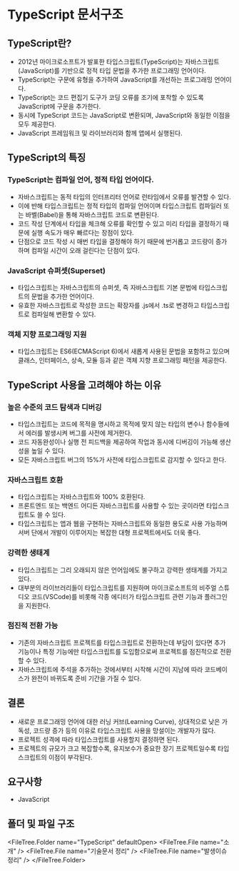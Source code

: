 
# TypeScript 문서구조

## TypeScript란?

- 2012년 마이크로소프트가 발표한 타입스크립트(TypeScript)는 자바스크립트(JavaScript)를 기반으로 정적 타입 문법을 추가한 프로그래밍 언어이다.
- TypeScript는 구문에 유형을 추가하여 JavaScript를 개선하는 프로그래밍 언어이다.
- TypeScript는 코드 편집기 도구가 코딩 오류를 조기에 포착할 수 있도록 JavaScript에 구문을 추가한다.
- 동시에 TypeScript 코드는 JavaScript로 변환되며, JavaScript와 동일한 이점을 모두 제공한다.
- JavaScript 프레임워크 및 라이브러리와 함께 앱에서 실행된다.

## TypeScript의 특징

### TypeScript는 컴파일 언어, 정적 타입 언어이다.

- 자바스크립트는 동적 타입의 인터프리터 언어로 런타임에서 오류를 발견할 수 있다.
- 이에 반해 타입스크립트는 정적 타입의 컴파일 언어이며 타입스크립트 컴파일러 또는 바벨(Babel)을 통해 자바스크립트 코드로 변환된다.
- 코드 작성 단계에서 타입을 체크해 오류를 확인할 수 있고 미리 타입을 결정하기 때문에 실행 속도가 매우 빠르다는 장점이 있다.
- 단점으로 코드 작성 시 매번 타입을 결정해야 하기 때문에 번거롭고 코드량이 증가하며 컴파일 시간이 오래 걸린다는 단점이 있다.

### JavaScript 슈퍼셋(Superset)

- 타입스크립트는 자바스크립트의 슈퍼셋, 즉 자바스크립트 기본 문법에 타입스크립트의 문법을 추가한 언어이다.
- 유효한 자바스크립트로 작성한 코드는 확장자를 .js에서 .ts로 변경하고 타입스크립트로 컴파일해 변환할 수 있다.

### 객체 지향 프로그래밍 지원

- 타입스크립트는 ES6(ECMAScript 6)에서 새롭게 사용된 문법을 포함하고 있으며 클래스, 인터페이스, 상속, 모듈 등과 같은 객체 지향 프로그래밍 패턴을 제공한다.

## TypeScript 사용을 고려해야 하는 이유

### 높은 수준의 코드 탐색과 디버깅

- 타입스크립트는 코드에 목적을 명시하고 목적에 맞지 않는 타입의 변수나 함수들에서 에러를 발생시켜 버그를 사전에 제거한다.
- 코드 자동완성이나 실행 전 피드백을 제공하여 작업과 동시에 디버깅이 가능해 생산성을 높일 수 있다.
- 모든 자바스크립트 버그의 15%가 사전에 타입스크립트로 감지할 수 있다고 한다.

### 자바스크립트 호환

- 타입스크립트는 자바스크립트와 100% 호환된다.
- 프론트엔드 또는 백엔드 어디든 자바스크립트를 사용할 수 있는 곳이라면 타입스크립트도 쓸 수 있다.
- 타입스크립트는 앱과 웹을 구현하는 자바스크립트와 동일한 용도로 사용 가능하며 서버 단에서 개발이 이루어지는 복잡한 대형 프로젝트에서도 더욱 좋다.

### 강력한 생태계

- 타입스크립트는 그리 오래되지 않은 언어임에도 불구하고 강력한 생태계를 가지고 있다.
- 대부분의 라이브러리들이 타입스크립트를 지원하며 마이크로소프트의 비주얼 스튜디오 코드(VSCode)를 비롯해 각종 에디터가 타입스크립트 관련 기능과 플러그인을 지원한다.

### 점진적 전환 가능

- 기존의 자바스크립트 프로젝트를 타입스크립트로 전환하는데 부담이 있다면 추가 기능이나 특정 기능에만 타입스크립트를 도입함으로써 프로젝트를 점진적으로 전환할 수 있다.
- 자바스크립트에 주석을 추가하는 것에서부터 시작해 시간이 지남에 따라 코드베이스가 완전이 바뀌도록 준비 기간을 가질 수 있다.

## 결론

- 새로운 프로그래밍 언어에 대한 러닝 커브(Learning Curve), 상대적으로 낮은 가독성, 코드량 증가 등의 이유로 타입스크립트 사용을 망설이는 개발자가 많다.
- 프로젝트 성격에 따라 타입스크립트를 사용할지 결정하면 된다.
- 프로젝트의 규모가 크고 복잡할수록, 유지보수가 중요한 장기 프로젝트일수록 타입스크립트의 이점이 부각된다.

## 요구사항

- JavaScript

## 폴더 및 파일 구조

<FileTree.Folder name="TypeScript" defaultOpen>
  <FileTree.File name="소개" />
  <FileTree.File name="기술문서 정리" />
  <FileTree.File name="발생이슈 정리" />
</FileTree.Folder>
